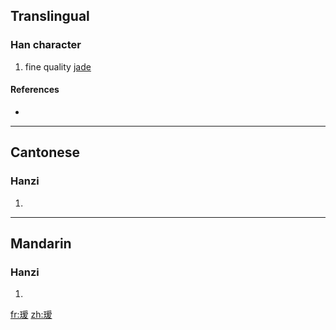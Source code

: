 {{also|璦}}
==Translingual==

===Han character===
{{Han char|rn=96|rad=玉|as=10|sn=14|four=|canj=一土月月水 (MGBBE), X一土月月 (XMGBB)}}

# fine quality [[jade]]

====References====
* {{Han ref|kx=0740.111|hdz=21131.070|uh=7477|ud=29815}}

----

==Cantonese==

===Hanzi===
{{yue-hanzi|jyut=|y=oi3|tra=璦}}

# {{defn|Cantonese}}

----

==Mandarin==

===Hanzi===
{{cmn-hanzi|tra=璦|pin=[[ài]] ([[ai4]])|wg=ai<sup>4</sup>}}

# {{defn|Mandarin}}

[[fr:瑷]]
[[zh:瑷]]